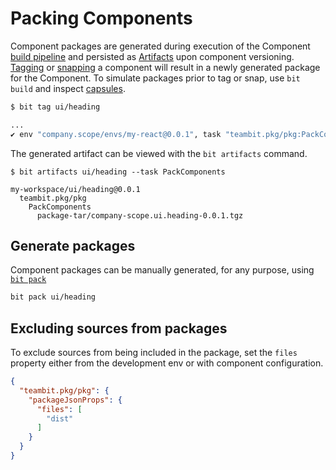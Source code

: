 # Packing Components

Component packages are generated during execution of the Component [build pipeline](build-tasks) and persisted as [Artifacts](/docs/dev-services/builder/build-artifacts) 
upon component versioning.
[Tagging](/docs/components/tags) or [snapping](/docs/components/snaps) a component will result in a newly generated package for the Component. 
To simulate packages prior to tag or snap, use `bit build` and inspect [capsules](/).

```bash
$ bit tag ui/heading

...
✔ env "company.scope/envs/my-react@0.0.1", task "teambit.pkg/pkg:PackComponents" has completed successfully in 1s
```

The generated artifact can be viewed with the `bit artifacts` command.

```
$ bit artifacts ui/heading --task PackComponents

my-workspace/ui/heading@0.0.1
  teambit.pkg/pkg
    PackComponents
      package-tar/company-scope.ui.heading-0.0.1.tgz
```

## Generate packages

Component packages can be manually generated, for any purpose, using [`bit pack`](/docs/reference/cli-reference#pack)

```bash
bit pack ui/heading
```

## Excluding sources from packages

To exclude sources from being included in the package, set the `files` property either from the development env or with component configuration.

```json
{
  "teambit.pkg/pkg": {
    "packageJsonProps": {
      "files": [
        "dist"
      ]
    }
  }
}
```